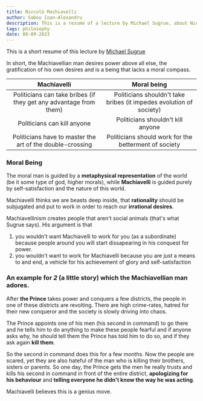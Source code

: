 ```yaml
---
title: Niccolò Machiavelli
author: Sabou Ioan-Alexandru
description: This is a resume of a lecture by Michael Sugrue, about Niccolo Machiavelli.
tags: philosophy
date: 08-09-2023
---
```



This is a short resume of this lecture by [Michael Sugrue](https://www.youtube.com/watch?v=mU7hdGKOGyk&ab_channel=MichaelSugrue)

In short, the Machiavellian man desires power above all else, the gratification of his own desires and is a being that lacks a moral compass.

|                            Machiavelli                            |                             Moral being                             |
|:-----------------------------------------------------------------:|:-------------------------------------------------------------------:|
| Politicians can take bribes (if they get any advantage from them) | Politicians shouldn't take bribes (it impedes evolution of society) |
|                    Politicians can kill anyone                    |                  Politicians shouldn't kill anyone                  |
|      Politicians have to master the art of the double-crossing     |        Politicians should work for the betterment of society        |

### Moral Being
The moral man is guided by a **metaphysical representation** of the world (be it some type of god, higher morals), while **Machiavelli** is guided purely by self-satisfaction and the nature of this world. 

Machiavelli thinks we are beasts deep inside, that **rationality** should be subjugated and put to work in order to reach our **irrational desires**.

Machiavellinism creates people that aren't social animals (that's what Sugrue says). 
His argument is that 
1. you wouldn't want Machiavelli to work for you (as a subordinate) because people around you will start dissapearing in his conquest for power.
2. you wouldn't want to work for Machiavelli because you are just a means to and end, a vehicle for his achievement of glory and self-satisfaction

### An example for *2* (a little story) which the Machiavellian man **adores**.

After **the Prince** takes power and conquers a few districts, the people in one of these districts are revolting. There are high crime-rates, hatred for their new conqueror and the society is slowly driving into chaos. 

The Prince appoints one of his men (his second in command) to go there and he tells him to do anything to make these people fearful and if anyone asks why, he should tell them the Prince has told him to do so, and if they ask again **kill them**.

So the second in command does this for a few months. Now the people are scared, yet they are also hateful of the man who is killing their brothers, sisters or parents. So one day, the Prince gets the men he really trusts and kills his second in command in front of the entire district, **apologizing for his behaviour** and **telling everyone he didn't know the way he was acting**.

Machiavelli believes this is a genius move.